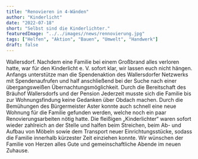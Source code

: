 ```yaml
---
title: "Renovieren in 4-Wänden"
author: "Kinderlicht"
date: "2022-07-18"
short: "Selbst sind die Kinderlichter."
featuredImage: "../../images//news/rennovierung.jpg"
tags: ["Helfen", "Aktion", "Bauen", "Umwelt", "Handwerk"]
draft: false
---
```

Wallersdorf. Nachdem eine Familie bei einem Großbrand alles verloren hatte, war für den Kinderlicht e. V. sofort klar, wir lassen euch nicht hängen.
Anfangs unterstütze man die Spendenaktion des Wallersdorfer Netzwerks mit Spendenaufrufen und half anschließend bei der Suche nach einer übergangsweißen Übernachtungsmöglichkeit. Durch die Bereitschaft des Bräuhof Wallersdorfs und der Pension Jederzeit musste sich die Familie bis zur Wohnungsfindung keine Gedanken über Obdach machen.
Durch die Bemühungen des Bürgermeister Aster konnte auch schnell eine neue Wohnung für die Familie gefunden werden, welche noch ein paar Renovierungsarbeiten nötig hatte.
Die fleißigen „Kinderlichter“ waren sofort wieder zahlreich an der Stelle und halfen beim Streichen, beim Ab- und Aufbau von Möbeln sowie dem Transport neuer Einrichtungsstücke, sodass die Familie innerhalb kürzester Zeit einziehen konnte.
Wir wünschen der Familie von Herzen alles Gute und gemeinschaftliche Abende im neuen Zuhause.
